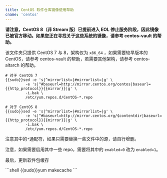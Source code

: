 ```yaml
---
title: CentOS 软件仓库镜像使用帮助
cname: 'centos'
---
```


**请注意，CentOS 8（非 Stream 版）已提前进入 EOL 停止服务阶段，因此镜像已被官方移动。如果您正在寻找关于这些系统的镜像，请参考 centos-vault 的帮助。**

该文件夹只提供 CentOS 7 与 8，架构仅为 `x86_64` ，如果需要较早版本的 CentOS，请参考 centos-vault 的帮助，若需要其他架构，请参考 centos-altarch 的帮助。

<CodeBlock>

```shell
# 对于 CentOS 7
{{sudo}}sed -e 's|^mirrorlist=|#mirrorlist=|g' \
         -e 's|^#baseurl=http://mirror.centos.org/centos|baseurl={{http_protocol}}{{mirror}}|g' \
         -i.bak \
         /etc/yum.repos.d/CentOS-*.repo

# 对于 CentOS 8
{{sudo}}sed -e 's|^mirrorlist=|#mirrorlist=|g' \
         -e 's|^#baseurl=http://mirror.centos.org/$contentdir|baseurl={{http_protocol}}{{mirror}}|g' \
         -i.bak \
         /etc/yum.repos.d/CentOS-*.repo
```

</CodeBlock>

注意其中的`*`通配符，如果只需要替换一些文件中的源，请自行增删。

注意，如果需要启用其中一些 repo，需要将其中的 `enabled=0` 改为 `enabled=1`。

最后，更新软件包缓存

<CodeBlock>
```shell
{{sudo}}yum makecache
```
</CodeBlock>

